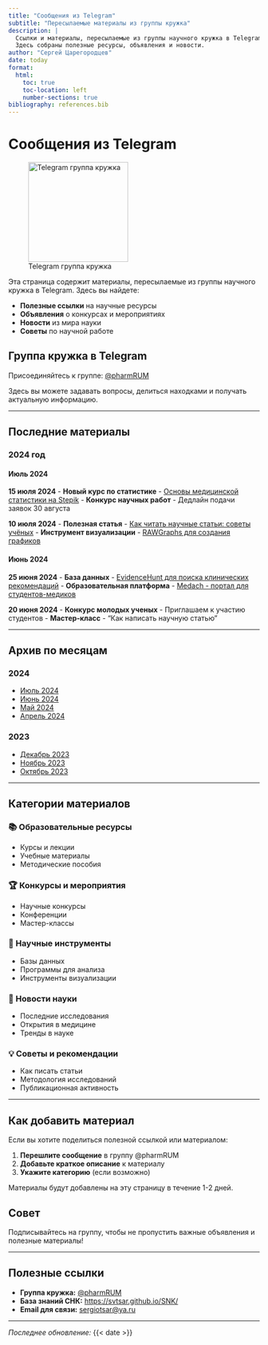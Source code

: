 ```yaml
---
title: "Сообщения из Telegram"
subtitle: "Пересылаемые материалы из группы кружка"
description: |
  Ссылки и материалы, пересылаемые из группы научного кружка в Telegram.
  Здесь собраны полезные ресурсы, объявления и новости.
author: "Сергей Царегородцев"
date: today
format:
  html:
    toc: true
    toc-location: left
    number-sections: true
bibliography: references.bib
---
```


# Сообщения из Telegram {#sec-telegram}

![Telegram группа кружка](cover.png){width="200"}

Эта страница содержит материалы, пересылаемые из группы научного кружка в Telegram. Здесь вы найдете:

-   **Полезные ссылки** на научные ресурсы
-   **Объявления** о конкурсах и мероприятиях
-   **Новости** из мира науки
-   **Советы** по научной работе

::: callout-note
## Группа кружка в Telegram

Присоединяйтесь к группе: [\@pharmRUM](https://t.me/pharmRUM)

Здесь вы можете задавать вопросы, делиться находками и получать актуальную информацию.
:::

------------------------------------------------------------------------

## Последние материалы

### 2024 год

#### Июль 2024 {#июль-2024}

**15 июля 2024** - **Новый курс по статистике** - [Основы медицинской статистики на Stepik](https://stepik.org/course/Основы-медицинской-статистики-1253) - **Конкурс научных работ** - Дедлайн подачи заявок 30 августа

**10 июля 2024** - **Полезная статья** - [Как читать научные статьи: советы учёных](https://habr.com/ru/post/example/) - **Инструмент визуализации** - [RAWGraphs для создания графиков](https://rawgraphs.io)

#### Июнь 2024 {#июнь-2024}

**25 июня 2024** - **База данных** - [EvidenceHunt для поиска клинических рекомендаций](https://evidencehunt.com) - **Образовательная платформа** - [Medach - портал для студентов-медиков](https://medach.pro)

**20 июня 2024** - **Конкурс молодых ученых** - Приглашаем к участию студентов - **Мастер-класс** - "Как написать научную статью"

------------------------------------------------------------------------

## Архив по месяцам

### 2024

-   [Июль 2024](#июль-2024)
-   [Июнь 2024](#июнь-2024)
-   [Май 2024](#май-2024)
-   [Апрель 2024](#апрель-2024)

### 2023

-   [Декабрь 2023](#декабрь-2023)
-   [Ноябрь 2023](#ноябрь-2023)
-   [Октябрь 2023](#октябрь-2023)

------------------------------------------------------------------------

## Категории материалов

### 📚 Образовательные ресурсы

-   Курсы и лекции
-   Учебные материалы
-   Методические пособия

### 🏆 Конкурсы и мероприятия

-   Научные конкурсы
-   Конференции
-   Мастер-классы

### 🔬 Научные инструменты

-   Базы данных
-   Программы для анализа
-   Инструменты визуализации

### 📰 Новости науки

-   Последние исследования
-   Открытия в медицине
-   Тренды в науке

### 💡 Советы и рекомендации

-   Как писать статьи
-   Методология исследований
-   Публикационная активность

------------------------------------------------------------------------

## Как добавить материал

Если вы хотите поделиться полезной ссылкой или материалом:

1.  **Перешлите сообщение** в группу @pharmRUM
2.  **Добавьте краткое описание** к материалу
3.  **Укажите категорию** (если возможно)

Материалы будут добавлены на эту страницу в течение 1-2 дней.

::: callout-tip
## Совет

Подписывайтесь на группу, чтобы не пропустить важные объявления и полезные материалы!
:::

------------------------------------------------------------------------

## Полезные ссылки

-   **Группа кружка:** [\@pharmRUM](https://t.me/pharmRUM)
-   **База знаний СНК:** <https://svtsar.github.io/SNK/>
-   **Email для связи:** [sergiotsar\@ya.ru](mailto:sergiotsar@ya.ru)

------------------------------------------------------------------------

*Последнее обновление:* {{< date >}}